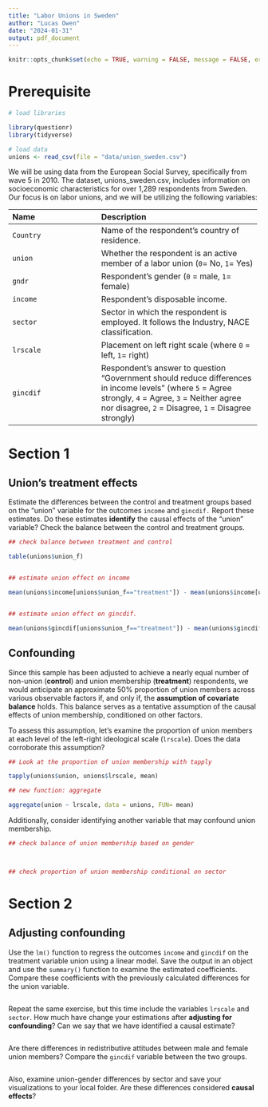 ```yaml
---
title: "Labor Unions in Sweden"
author: "Lucas Owen"
date: "2024-01-31"
output: pdf_document
---
```


```r
knitr::opts_chunk$set(echo = TRUE, warning = FALSE, message = FALSE, error = FALSE)
```

# Prerequisite
```r

# load libraries

library(questionr)
library(tidyverse)

# load data
unions <- read_csv(file = "data/union_sweden.csv")
```


We will be using data from the European Social Survey, specifically from wave 5 in 2010. The dataset, unions_sweden.csv, includes information on socioeconomic characteristics for over 1,289 respondents from Sweden. Our focus is on labor unions, and we will be utilizing the following variables:

 -------------------------------- ----------------------------------------------------------
 Name                             Description
 -------------------------------- ----------------------------------------------------------
 `Country`                         Name of the respondent's country of residence.
 
 `union`                           Whether the respondent is an active member of a labor union (`0`= No, `1`= Yes)
 
 `gndr`                           Respondent's gender (`0` = male, `1`= female)
 
 `income`                         Respondent's disposable income.
 
 `sector`                         Sector in which the respondent is employed. It follows the Industry, NACE classification.
 
 `lrscale`                        Placement on left right scale (where `0` = left, `1`= right)
 
 `gincdif`                        Respondent's answer to question "Government should reduce differences in income levels" (where `5` = Agree strongly, `4` = Agree, `3` = Neither agree nor disagree, `2` = Disagree, `1` = Disagree strongly)
 
 -------------------------------------------------------------------------------------------


# Section 1

## Union's treatment effects

Estimate the differences between the control and treatment groups based on the "union" variable for the outcomes `income` and `gincdif.` Report these estimates. Do these estimates **identify** the causal effects of the "union" variable? Check the balance between the control and treatment groups.


```r

## check balance between treatment and control

table(unions$union_f)


## estimate union effect on income

mean(unions$income[unions$union_f=="treatment"]) - mean(unions$income[unions$union_f=="control"])


## estimate union effect on gincdif.

mean(unions$gincdif[unions$union_f=="treatment"]) - mean(unions$gincdif[unions$union_f=="control"])

```


## Confounding

Since this sample has been adjusted to achieve a nearly equal number of non-union (**control**) and union membership (**treatment**) respondents, we would anticipate an approximate 50% proportion of union members across various observable factors if, and only if, the **assumption of covariate balance** holds. This balance serves as a tentative assumption of the causal effects of union membership, conditioned on other factors. 

To assess this assumption, let's examine the proportion of union members at each level of the left-right ideological scale (`lrscale`). Does the data corroborate this assumption?

```r

## Look at the proportion of union membership with tapply

tapply(unions$union, unions$lrscale, mean)

## new function: aggregate

aggregate(union ~ lrscale, data = unions, FUN= mean)

```

Additionally, consider identifying another variable that may confound union membership.

```r

## check balance of union membership based on gender



## check proportion of union membership conditional on sector


```


# Section 2

## Adjusting confounding

Use the `lm()` function to regress the outcomes `income` and `gincdif` on the treatment variable union using a linear model. Save the output in an object and use the `summary()` function to examine the estimated coefficients. Compare these coefficients with the previously calculated differences for the union variable.

```r



```

Repeat the same exercise, but this time include the variables `lrscale` and `sector`. How much have change your estimations after **adjusting for confounding**? Can we say that we have identified a causal estimate?


```r


```


Are there differences in redistributive attitudes between male and female union members? Compare the `gincdif` variable between the two groups.

```r


```

Also, examine union-gender differences by sector and save your visualizations to your local folder. Are these differences considered **causal effects**?

```r


```

